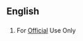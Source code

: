 ==English==

==={{initialism-old|en}}===
{{wikipedia}}
{{head|en}}

# {{context|US|lang=en}} For [[official|Official]] Use Only